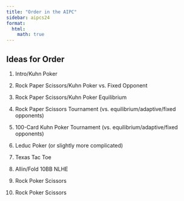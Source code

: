 ```yaml
---
title: "Order in the AIPC"
sidebar: aipcs24
format:
  html:
    math: true
---
```

## Ideas for Order

1. Intro/Kuhn Poker

2. Rock Paper Scissors/Kuhn Poker vs. Fixed Opponent

3. Rock Paper Scissors/Kuhn Poker Equilibrium

4. Rock Paper Scissors Tournament (vs. equilibrium/adaptive/fixed opponents)

5. 100-Card Kuhn Poker Tournament (vs. equilibrium/adaptive/fixed opponents)

6. Leduc Poker (or slightly more complicated)

7. Texas Tac Toe

8. Allin/Fold 10BB NLHE

9. Rock Poker Scissors

10. Rock Poker Scissors